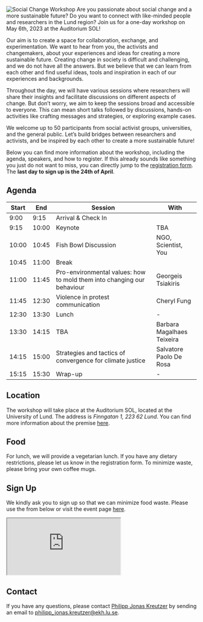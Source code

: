 
![Social Change Workshop](social-change-banner.png)
Are you passionate about social change and a more sustainable future? Do you want to connect with like-minded people and researchers in the Lund region? Join us for a one-day workshop on May 6th, 2023 at the Auditorium SOL!

Our aim is to create a space for collaboration, exchange, and experimentation. We want to hear from you, the activists and changemakers, about your experiences and ideas for creating a more sustainable future. Creating change in society is difficult and challenging, and we do not have all the answers. But we believe that we can learn from each other and find useful ideas, tools and inspiration in each of our experiences and backgrounds.

Throughout the day, we will have various sessions where researchers will share their insights and facilitate discussions on different aspects of change. But don't worry, we aim to keep the sessions broad and accessible to everyone. This can mean short talks followed by discussions, hands-on activities like crafting messages and strategies, or exploring example cases.

We welcome up to 50 participants from social activist groups, universities, and the general public. Let's build bridges between researchers and activists, and be inspired by each other to create a more sustainable future!

Below you can find more information about the workshop, including the agenda, speakers, and how to register.
If this already sounds like something you just do not want to miss, you can directly jump to the [registration form](#sign-up).
The **last day to sign up is the 24th of April**.

## Agenda

| Start | End   | Session                                                                | With                       |
|-------|-------|------------------------------------------------------------------------|----------------------------|
| 9:00  | 9:15  | Arrival & Check In                                                     |                            |
| 9:15  | 10:00 | Keynote                                                                | TBA                        |
| 10:00 | 10:45 | Fish Bowl Discussion                                                   | NGO, Scientist, You        |
| 10:45 | 11:00 | Break                                                                  |                            |
| 11:00 | 11:45 | Pro-environmental values: how to mold them into changing our behaviour | Georgeis Tsiakiris         |
| 11:45 | 12:30 | Violence in protest communication                                      | Cheryl Fung                |
| 12:30 | 13:30 | Lunch                                                                  | -                          |
| 13:30 | 14:15 | TBA                                                                    | Barbara Magalhaes Teixeira |
| 14:15 | 15:00 | Strategies and tactics of convergence for climate justice              | Salvatore Paolo De Rosa    |
| 15:15 | 15:30 | Wrap-up                                                                | -                          |

## Location


The workshop will take place at the Auditorium SOL, located at the University of Lund. The address is *Finngatan 1, 223 62 Lund*. 
You can find more information about the premise [here](https://www.kom.lu.se/en/sol-buildings/premises/).


## Food

For lunch, we will provide a vegetarian lunch. If you have any dietary restrictions, please let us know in the registration form.
To minimize waste, please bring your own coffee mugs.

## Sign Up

We kindly ask you to sign up so that we can minimize food waste.
Please use the from below or visit the event page [here](https://www.eventbrite.co.uk/e/social-change-workshop-tickets-607118536887). 

<div class="container">
<iframe class="responsive-iframe" src="https://www.eventbrite.co.uk/e/social-change-workshop-tickets-607118536887"> </iframe>
</div>

## Contact

If you have any questions, please contact [Philipp Jonas Kreutzer](https://pjkreutzer.github.io/) by sending an email to [philipp_jonas.kreutzer@ekh.lu.se](mailto:philipp_jonas.kreutzer@ekh.lu.se).